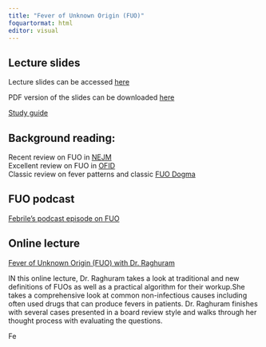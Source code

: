 ```yaml
---
title: "Fever of Unknown Origin (FUO)"
foquartormat: html
editor: visual
---
```


## Lecture slides

Lecture slides can be accessed [here](https://russlewisbo.github.io/padovaid/FUO.html#/fever-of-unknown-origin-fuo)

PDF version of the slides can be downloaded [here](FUOslides.pdf)

[Study guide](FUO.docx)

## Background reading:

Recent review on FUO in [NEJM](NEJM.pdf) <br> Excellent review on FUO in [OFID](Wright2020.pdf) <br> Classic review on fever patterns and classic [FUO Dogma](dogma1997.pdf) <br>

## FUO podcast

[Febrile's podcast episode on FUO](https://sidp.pinecast.co/episode/19d715a1/into-the-unknown-exploring-fever-of-unknown-origin-with-febrile-podcast)

## Online lecture

[Fever of Unknown Origin (FUO) with Dr. Raghuram](https://blubrry.com/louisvillelectures/14087076/fever-of-unknown-origin-fuo-with-dr-raghuram/)

IN this online lecture, Dr. Raghuram takes a look at traditional and new definitions of FUOs as well as a practical algorithm for their workup.She takes a comprehensive look at common non-infectious causes including often used drugs that can produce fevers in patients. Dr. Raghuram finishes with several cases presented in a board review style and walks through her thought process with evaluating the questions.

Fe
